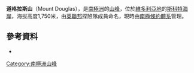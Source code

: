 {{coord|76|31|S|161|18|E|display=title}}

'''道格拉斯山'''（Mount Douglas），是[[南極洲|南極洲]]的[[山峰|山峰]]，位於[[維多利亞地|維多利亞地]]的[[斯科特海岸|斯科特海岸]]，海拔高度1,750米，由[[英聯邦|英聯邦]]探險隊成員命名，現時由[[南極條約體系|南極條約體系]]管理。

==參考資料==
*{{gnis|4020|Mount Douglas|type=antarid}}

{{DEFAULTSORT:Mount Douglas}}
[[Category:南極洲山峰|Category:南極洲山峰]]


{{ScottCoast-geo-stub}}